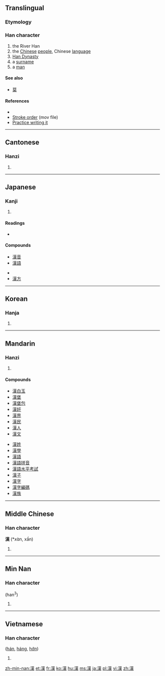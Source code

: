 {{also|汉}}<!-- may be replaced by zh-forms -->
==Translingual==
<!-- Doesn’t exist yet: {{stroke order|strokes=13}} -->
{{ja-forms|[[漢]]|[[汉]]|[[漢]]}}

===Etymology===
{{Han compound|水|暵|ls=psc|c1=s|c2=p|alt1=氵}}

===Han character===
{{Han char|rn=85|rad=水|as=11|sn=14|four=3413<sub>4</sub>|canj=水廿中人 (ETLO)|ids=⿰[[氵]]⿱[[革]][[大]]}}

# the River Han
# the [[Chinese]] [[people]], Chinese [[language]]
# [[w:Han Dynasty|Han Dynasty]]
# a [[surname]]
# a [[man]]

====See also====
* [[莫]] <!-- Graphically similar -->

====References====
* {{Han ref|kx=0646.170|dkj=18068|dj=1055.150|hdz=31713.090|uh=6F22|ud=28450|bh=BA7E|bd=47742}}
* [http://web.mit.edu/jpnet/ji/movies/2033.mov Stroke order] (mov file)
* [http://web.mit.edu/jpnet/ji/data/2033.html Practice writing it]

----

==Cantonese==

===Hanzi===
{{yue-hanzi|jyut=hon3|y=hon3|sim=汉}}

# {{defn|lang=yue|sort=水11}}

----

==Japanese==

===Kanji===
{{ja-kanji|grade=3|rs=水11}}

# {{defn|lang=ja|sort=水11}}

====Readings====
* {{ja-readings|on=[[かん]] ([[kan]])|kun=[[から]] ([[kara]]), [[おとこ]] ([[otoko]])}}

====Compounds====
{{top2}}
* [[漢音]]
* [[漢語]]
{{mid2}}
* {{term|漢字||Chinese character|tr=かんじ, kanji|sc=Jpan|lang=ja}}
* [[漢方]]
{{bottom}}

----

==Korean==

===Hanja===
{{ko-hanja|hangeul=한|eumhun=|rv=han|mr=han|y=han}}

# {{defn|lang=ko|sort=水11}}

----

==Mandarin==

===Hanzi===
{{cmn-hanzi|sim=汉|pin=[[hàn]] ([[han4]])|wg=han<sup>4</sup>}}

# {{defn|lang=cmn|sort=水11}}

====Compounds====
{{top2}}
* [[漢白玉]]
* [[漢堡]]
* [[漢堡包]]
* [[漢奸]]
* [[漢界]]
* [[漢民]]
* [[漢人]]
* [[漢文]]
{{mid2}}
* [[漢姓]]
* [[漢學]]
* [[漢語]]
* [[漢語拼音]]
* [[漢語水平考試]]
* [[漢子]]
* [[漢字]]
* [[漢字編碼]]
* [[漢族]]
{{bottom}}

----

==Middle Chinese==

===Han character===
'''漢''' (*xɑ̀n, xần)<!--note: asterisk indicates that this character appears more than four times in the Tang Dynasty corpus of literature; the vowel "ɑ" is an IPA symbol and is thus different from the vowel "a"-->

# {{defn|lang=zhx-mid|sort=水11}}

----

==Min Nan==

===Han character===
{{nan-hanzi|poj=hàn}} (han<sup>3</sup>)

# {{defn|lang=nan}}

----

==Vietnamese==

===Han character===
{{vi-hantu|rs=水11}} ([[hán]], [[háng]], [[hớn]])

# {{defn|lang=vi|sort=水11}}

[[zh-min-nan:漢]]
[[et:漢]]
[[fr:漢]]
[[ko:漢]]
[[hu:漢]]
[[ms:漢]]
[[ja:漢]]
[[pl:漢]]
[[vi:漢]]
[[zh:漢]]